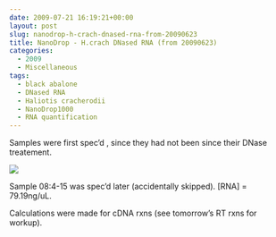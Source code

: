 ```yaml
---
date: 2009-07-21 16:19:21+00:00
layout: post
slug: nanodrop-h-crach-dnased-rna-from-20090623
title: NanoDrop - H.crach DNased RNA (from 20090623)
categories:
  - 2009
  - Miscellaneous
tags:
  - black abalone
  - DNased RNA
  - Haliotis cracherodii
  - NanoDrop1000
  - RNA quantification
---
```


Samples were first spec'd , since they had not been since their DNase treatement.

![](https://eagle.fish.washington.edu/Arabidopsis/20090721%20DNased%20RNA%20SJW.jpg)

Sample 08:4-15 was spec'd later (accidentally skipped). [RNA] = 79.19ng/uL.

Calculations were made for cDNA rxns (see tomorrow's RT rxns for workup).

